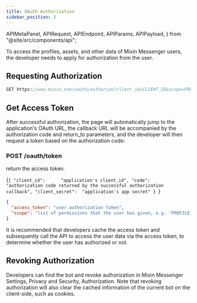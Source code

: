 ```yaml
---
title: OAuth Authorization
sidebar_position: 2
---
```


  APIMetaPanel,
  APIRequest,
  APIEndpoint,
  APIParams,
  APIPayload,
} from "@site/src/components/api";

To access the profiles, assets, and other data of Mixin Messenger users, the developer needs to apply for authorization from the user.

## Requesting Authorization

```sass
GET https://www.mixin.one/oauth/authorize?client_id=CLIENT_ID&scope=PROFILE:READ+ASSETS:READ&response_type=code&return_to=
```

<APIParams
  p-client_id="Application client_id"
  p-client_id-required={true}
  p-scope="Requested permissions"
  p-scope-required={true}
  p-response_type="Use `code` to return authorization code"
  p-response_type-required={true}
  p-state="A random string generated by your application, which you’ll verify later."
  p-code_challenge="The code challenge generated by your app, it's a SHA256 hash of your code verifier. For more information about it, please https://www.oauth.com/oauth2-servers/pkce/authorization-request"
  p-code_challenge_method="The code challenge method, please set it to `SHA256`"
/>

## Get Access Token

After successful authorization, the page will automatically jump to the application's OAuth URL, the callback URL will be accompanied by the authorization code and return_to parameters, and the developer will then request a token based on the authorization code:

### POST /oauth/token

return the access token.

<APIEndpoint url="/oauth/token" />

<APIPayload>{`{
  "client_id":      "application's client_id",
  "code":           "authorization code returned by the successful authorization callback",
  "client_secret":  "application's app secret"
}
`}</APIPayload>

<APIRequest
  title="Get access token"
  method="POST"
  isPublic
  url="/oauth/token --data PAYLOAD"
/>

```json title="Response"
{
  "access_token": "user authorization token",
  "scope": "list of permissions that the user has given, e.g. 'PROFILE:READ ASSETS:READ'"
}
```

It is recommended that developers cache the access token and subsequently call the API to access the user data via the access token, to determine whether the user has authorized or not.

## Revoking Authorization

Developers can find the bot and revoke authorization in Mixin Messenger Settings, Privacy and Security, Authorization. Note that revoking authorization will also clear the cached information of the current bot on the client-side, such as cookies.
